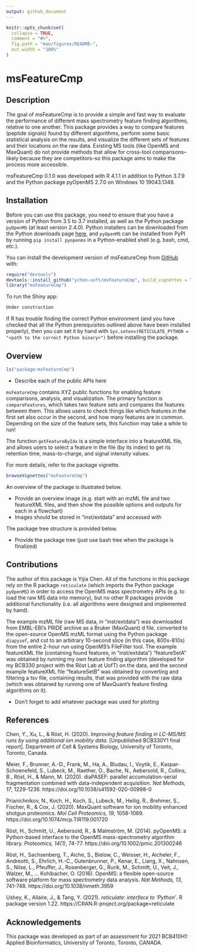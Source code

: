 ```yaml
---
output: github_document
---
```


<!-- README.md is generated from README.Rmd. Please edit that file -->

```r
knitr::opts_chunk$set(
  collapse = TRUE,
  comment = "#>",
  fig.path = "man/figures/README-",
  out.width = "100%"
)
```

# msFeatureCmp

<!-- badges: start -->
<!-- badges: end -->

## Description

The goal of msFeatureCmp is to provide a simple and fast way to evaluate the performance of different mass spectrometry feature finding algorithms, relative to one another. This package provides a way to compare features (peptide signals) found by different algorithms, perform some basic statistical analysis on the results, and visualize the different sets of features and their locations on the raw data. Existing MS tools (like OpenMS and MaxQuant) do not provide methods that allow for cross-tool comparisons--likely because they are competitors--so this package aims to make the process more accessible.

msFeatureCmp 0.1.0 was developed with R 4.1.1 in addition to Python 3.7.9 and the Python package pyOpenMS 2.7.0 on Windows 10 19043.1348.

## Installation

Before you can use this package, you need to ensure that you have a version of Python from 3.5 to 3.7 installed, as well as the Python package `pyOpenMS` (at least version 2.4.0). Python installers can be downloaded from the Python downloads page [here](https://www.python.org/downloads/), and `pyOpenMS` can be installed from PyPI by running `pip install pyopenms` in a Python-enabled shell (e.g. bash, cmd, etc.).

You can install the development version of msFeatureCmp from [GitHub](https://github.com/ychen-uoft/msFeatureCmp) with:

``` r
require("devtools")
devtools::install_github("ychen-uoft/msFeatureCmp", build_vignettes = TRUE)
library("msFeatureCmp")
```

To run the Shiny app:
``` r
Under construction
```

If R has trouble finding the correct Python environment (and you have checked that all the Python prerequisites outlined above have been installed properly), then you can set it by hand with `Sys.setenv(RETICULATE_PYTHON = "<path to the correct Python binary>")` before installing the package.

## Overview

``` r
ls("package:msFeatureCmp")
```

- Describe each of the public APIs here

`msFeatureCmp` contains XYZ public functions for enabling feature comparisons, analysis, and visualization.
The primary function is `compareFeatures`, which takes two feature sets and compares the features between
them. This allows users to check things like which features in the first set also occur in the second, and
how many features are in common. Depending on the size of the feature sets, this function may take a while
to run!

The function `getFeatureByIdx` is a simple interface into a featureXML file, and allows users to select a
feature in the file (by its index) to get its retention time, mass-to-charge, and signal intensity values.

For more details, refer to the package vignette.

``` r
browseVignettes("msFeatureCmp")
```

An overview of the package is illustrated below.

- Provide an overview image (e.g. start with an mzML file and two featureXML files, and then show the possible options
    and outputs for each in a flowchart)
- Images should be stored in "inst/extdata" and accessed with <!-- ![](./inst/extdata/image.png) -->

The package tree structure is provided below.

- Provide the package tree (just use bash tree when the package is finalized)

## Contributions

The author of this package is Yijia Chen. All of the functions in this package rely on the R package `reticulate` (which imports the Python package `pyOpenMS`) in order to access the OpenMS mass spectrometry APIs (e.g. to load the raw MS data into memory), but no other R packages provide additional functionality (i.e. all algorithms were designed and implemented by hand).

The example mzML file (raw MS data, in "inst/extdata") was downloaded from EMBL-EBI's PRIDE archive as a Bruker (MaxQuant) d file, converted to the open-source OpenMS mzML format using the Python package `diapysef`, and cut to an arbitrary 10-second slice (in this case, 800s-810s) from the entire 2-hour run using OpenMS's FileFilter tool. The example featureXML file (containing found features, in "inst/extdata") "featureSetA" was obtained by running my own feature finding algorithm (developed for my BCB330 project with the Röst Lab at UofT) on the data, and the second example featureXML file "featureSetB" was obtained by converting and filtering a tsv file, containing results, that was provided with the raw data (which was obtained by running one of MaxQuant's feature finding algorithms on it).

- Don't forget to add whatever package was used for plotting

## References

Chen, Y., Xu, L., & Röst, H. (2020). *Improving feature finding in LC-MS/MS runs by using additional ion mobility data*. [Unpublished BCB330Y1 final report]. Department of Cell & Systems Biology, University of Toronto, Toronto, Canada.

Meier, F., Brunner, A.-D., Frank, M., Ha, A., Bludau, I., Voytik, E., Kaspar-Schoenefeld, S., Lubeck, M., Raether, O., Bache, N., Aebersold, R., Collins, B., Röst, H., & Mann, M. (2020). diaPASEF: parallel accumulation-serial fragmentation combined with data-independent acquisition. *Nat Methods, 17*, 1229-1236. https://doi.org/10.1038/s41592-020-00998-0

Prianichnikov, N., Koch, H., Koch, S., Lubeck, M., Heilig, R., Brehmer, S., Fischer, R., & Cox, J. (2020). MaxQuant software for ion mobility enhanced shotgun proteomics. *Mol Cell Proteomics, 19*, 1058-1069. https://doi.org/10.1074/mcp.TIR119.001720

Röst, H., Schmitt, U., Aebersold, R., & Malmström, M. (2014). pyOpenMS: a Python-based interface to the OpenMS mass-spectrometry algorithm library. *Proteomics, 14(1)*, 74-77. https://doi.org/10.1002/pmic.201300246

Röst, H., Sachsenberg, T., Aiche, S., Bielow, C., Weisser, H., Aicheler, F., Andreotti, S., Ehrlich, H.-C., Gutenbrunner, P., Kenar, E., Liang, X., Nahnsen, S., Nilse, L., Pfeuffer, J., Rosenberger, G., Rurik, M., Schmitt, U., Veit, J., Walzer, M., ... Kohlbacher, O. (2016). OpenMS: a flexible open-source software platform for mass spectrometry data analysis. *Nat Methods, 13*, 741-748. https://doi.org/10.1038/nmeth.3959

Ushey, K., Allaire, J., & Tang, Y. (2021). *reticulate: interface to 'Python'*. R package version 1.22. https://CRAN.R-project.org/package=reticulate

## Acknowledgements

This package was developed as part of an assessment for 2021 BCB410H1: Applied Bioinformatics, University of Toronto, Toronto, CANADA.
